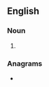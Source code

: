{{also|pot shots}}
==English==

===Noun===
{{head|en|noun plural form}}

# {{plural of|potshot|lang=en}}

===Anagrams===
* {{anagrams|en|hot spots|hotspots|postshot|shot spot|shot-spot|shotspot}}